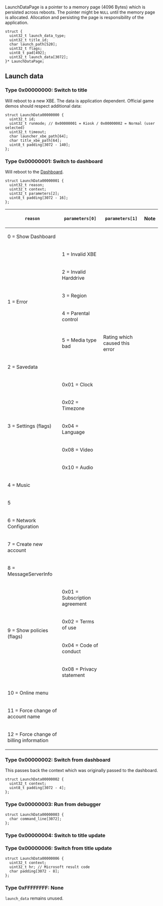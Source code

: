 LaunchDataPage is a pointer to a memory page (4096 Bytes) which is persisted across reboots.
The pointer might be <code>NULL</code> until the memory page is allocated.
Allocation and persisting the page is responsibility of the application.

<pre>struct {
  uint32_t launch_data_type;
  uint32_t title_id;
  char launch_path[520];
  uint32_t flags;
  uint8_t pad[492];
  uint32_t launch_data[3072];
}* LaunchDataPage;</pre>

== Launch data ==


=== Type 0x00000000: Switch to title ===

Will reboot to a new XBE. The data is application dependent.
Official game demos should respect additional data:

<pre>struct LaunchData00000000 {
  uint32_t id;
  uint32_t runmode; // 0x00000001 = Kiosk / 0x00000002 = Normal (user selected)
  uint32_t timeout;
  char launcher_xbe_path[64];
  char title_xbe_path[64];
  uint8_t padding[3072 - 140];
};</pre>

=== Type 0x00000001: Switch to dashboard ===

Will reboot to the [[Dashboard]].

<pre>struct LaunchData00000001 {
  uint32_t reason;
  uint32_t context;
  uint32_t parameters[2];
  uint8_t padding[3072 - 16];
};</pre>

{| class="wikitable"
!<code>reason</code>
!<code>parameters[0]</code>
!<code>parameters[1]</code>
!Note
|-
|0 = Show Dashboard
|
|
|-
|rowspan="5"|1 = Error
|1 = Invalid XBE
|
|
|-
|2 = Invalid Harddrive
|
|
|-
|3 = Region
|
|
|-
|4 = Parental control
|
|
|-
|5 = Media type bad
|Rating which caused this error
|
|-
|2 = Savedata
|
|
|
|-
|rowspan="5"|3 = Settings (flags)
|0x01 = Clock
|
|
|-
|0x02 = Timezone
|
|
|-
|0x04 = Language
|
|
|-
|0x08 = Video
|
|
|-
|0x10 = Audio
|
|
|-
|4 = Music
|
|
|
|-
|5
|
|
|
|-
|6 = Network Configuration
|
|
|
|-
|7 = Create new account
|
|
|
|-
|8 = MessageServerInfo
|
|
|
|-
|rowspan="4"|9 = Show policies (flags)
|0x01 = Subscription agreement
|
|
|-
|0x02 = Terms of use
|
|
|-
|0x04 = Code of conduct
|
|
|-
|0x08 = Privacy statement
|
|
|-
|10 = Online menu
|
|
|
|-
|11 = Force change of account name
|
|
|
|-
|12 = Force change of billing information
|
|
|
|}

=== Type 0x00000002: Switch from dashboard ===

This passes back the context which was originally passed to the dashboard.

<pre>struct LaunchData00000002 {
  uint32_t context;
  uint8_t padding[3072 - 4];
};</pre>

=== Type 0x00000003: Run from debugger ===

<pre>struct LaunchData00000003 {
  char command_line[3072];
};</pre>

=== Type 0x00000004: Switch to title update ===

=== Type 0x00000006: Switch from title update ===

<pre>struct LaunchData00000006 {
  uint32_t context;
  uint32_t hr; // Microsoft result code
  char padding[3072 - 8];
};</pre>

=== Type 0xFFFFFFFF: None ===

<code>launch_data</code> remains unused.